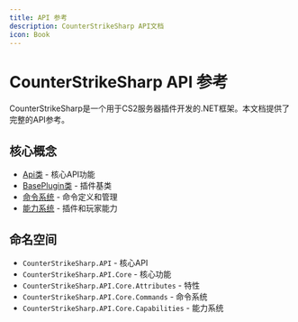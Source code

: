 ```yaml
---
title: API 参考
description: CounterStrikeSharp API文档
icon: Book
---
```


# CounterStrikeSharp API 参考

CounterStrikeSharp是一个用于CS2服务器插件开发的.NET框架。本文档提供了完整的API参考。

## 核心概念

- [Api类](Api.mdx) - 核心API功能
- [BasePlugin类](Core/BasePlugin.mdx) - 插件基类
- [命令系统](Core/Commands/CommandDefinition.mdx) - 命令定义和管理
- [能力系统](Core/Capabilities/Capabilities.mdx) - 插件和玩家能力

## 命名空间

- `CounterStrikeSharp.API` - 核心API
- `CounterStrikeSharp.API.Core` - 核心功能
- `CounterStrikeSharp.API.Core.Attributes` - 特性
- `CounterStrikeSharp.API.Core.Commands` - 命令系统
- `CounterStrikeSharp.API.Core.Capabilities` - 能力系统